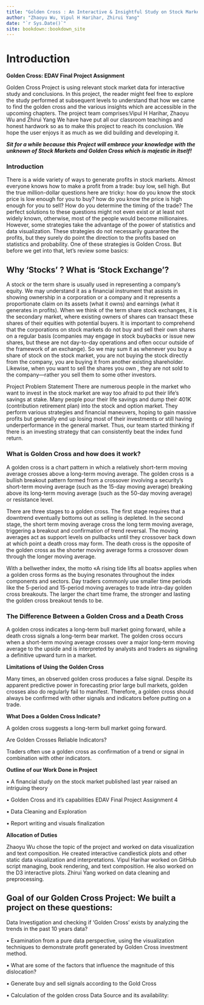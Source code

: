 ```yaml
--- 
title: "Golden Cross : An Interactive & Insightful Study on Stock Market"
author: "Zhaoyu Wu, Vipul H Harihar, Zhirui Yang"
date: "`r Sys.Date()`"
site: bookdown::bookdown_site
---
```


# Introduction

**Golden Cross: EDAV Final Project Assignment**

Golden Cross Project is using relevant stock market data for interactive study and conclusions. In this project, the reader might feel free to explore the study performed at subsequent levels to understand that how we came to find the golden cross and the various insights which are accessible in the upcoming chapters. The project team comprises:Vipul H Harihar, Zhaoyu Wu and Zhirui Yang 
We have have put all our classroom teachings and honest hardwork so as to make this project to reach its conclusion. We hope the user enjoys it as much as we did building and developing it. 

***Sit for a while because this Project will embrace your knowledge with the unknown of Stock Markets and Golden Cross which is majestic in itself!***

### Introduction

There is a wide variety of ways to generate profits in stock markets. Almost everyone knows how to make a profit from a trade: buy low, sell high. But the true million-dollar questions here are tricky: how do you know the stock price is low enough for you to buy? how do you know the price is high enough for you to sell? How do you determine the timing of the trade? The perfect solutions to these questions might not even exist or at least not widely known, otherwise, most of the people would become millionaires. However, some strategies take the advantage of the power of statistics and data visualization. These strategies do not necessarily guarantee the profits, but they surely do point the direction to the profits based on statistics and probability. One of these strategies is Golden Cross. But before we get into that, let's review some basics:

## Why ‘Stocks’ ? What is ‘Stock Exchange’? 
A stock or the term share is usually used in representing a company's equity. We may understand it as a financial instrument that assists in showing ownership in a corporation or a company and it represents a proportionate claim on its assets (what it owns) and earnings (what it generates in profits). When we think of the term share stock exchanges, it is the secondary market, where existing owners of shares can transact these shares of their equities with potential buyers. It is important to comprehend that the corporations on stock markets do not buy and sell their own shares on a regular basis (companies may engage in stock buybacks or issue new shares, but these are not day-to-day operations and often occur outside of the framework of an exchange). So we may sum it as whenever you buy a share of stock on the stock market, you are not buying the stock directly from the company, you are buying it from another existing shareholder. Likewise, when you want to sell the shares you own , they are not sold to the company—rather you sell them to some other investors.

Project Problem Statement There are numerous people in the market who want to invest in the stock market are way too afraid to put their life’s savings at stake. Many people pour their life savings and dump their 401K (contribution retirement plan) into the stock and option market. They perform various strategies and financial maneuvers, hoping to gain massive profits but generally end up losing most of their investments or still having underperformance in the general market. Thus, our team started thinking if there is an investing strategy that can consistently beat the index fund return.

### What is Golden Cross and how does it work? 

A golden cross is a chart pattern in which a relatively short-term moving average crosses above a long-term moving average. The golden cross is a bullish breakout pattern formed from a crossover involving a security's short-term moving average (such as the 15-day moving average) breaking above its long-term moving average (such as the 50-day moving average) or resistance level.

There are three stages to a golden cross. The first stage requires that a downtrend eventually bottoms out as selling is depleted. In the second stage, the short term moving average cross the long term moving average, triggering a breakout and confirmation of trend reversal. The moving averages act as support levels on pullbacks until they crossover back down at which point a death cross may form. The death cross is the opposite of the golden cross as the shorter moving average forms a crossover down through the longer moving average.

With a bellwether index, the motto «A rising tide lifts all boats» applies when a golden cross forms as the buying resonates throughout the index components and sectors. Day traders commonly use smaller time periods like the 5-period and 15-period moving averages to trade intra-day golden cross breakouts. The larger the chart time frame, the stronger and lasting the golden cross breakout tends to be.


### The Difference Between a Golden Cross and a Death Cross

A golden cross indicates a long-term bull market going forward, while a death cross signals a long-term bear market. The golden cross occurs when a short-term moving average crosses over a major long-term moving average to the upside and is interpreted by analysts and traders as signaling a definitive upward turn in a market.

**Limitations of Using the Golden Cross**

Many times, an observed golden cross produces a false signal. Despite its apparent predictive power in forecasting prior large bull markets, golden crosses also do regularly fail to manifest. Therefore, a golden cross should always be confirmed with other signals and indicators before putting on a trade.

**What Does a Golden Cross Indicate?**

A golden cross suggests a long-term bull market going forward.

Are Golden Crosses Reliable Indicators?

Traders often use a golden cross as confirmation of a trend or signal in combination with other indicators.

**Outline of our Work Done in Project**

• A financial study on the stock market published last year raised an intriguing theory 

• Golden Cross and it’s capabilities EDAV Final Project Assignment 4 

• Data Cleaning and Exploration

• Report writing and visuals finalization 


**Allocation of Duties**

Zhaoyu Wu chose the topic of the project and worked on data visualization and text composition. He created interactive candlestick plots and other static data visualization and interpretations. Vipul Harihar worked on GitHub script managing, book rendering, and text composition. He also worked on the D3 interactive plots. Zhirui Yang worked on data cleaning and preprocessing.

##  Goal of our Golden Cross Project: We built a project on these questions:

Data Investigation and checking if ‘Golden Cross’ exists by analyzing the trends in the past 10 years data?

• Examination from a pure data perspective, using the visualization techniques to demonstrate profit generated by Golden Cross investment method.

• What are some of the factors that influence the magnitude of this dislocation?

• Generate buy and sell signals according to the Gold Cross

• Calculation of the golden cross Data Source and its availability:

